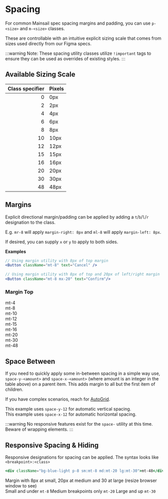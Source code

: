 # Spacing

For common Mainsail spec spacing margins and padding, you can use `p-<size>` and `m-<size>` classes.

These are controllable with an intuitive explicit sizing scale that comes from sizes used directly from our Figma specs.

:::warning
Note: These spacing utility classes utilize `!important` tags to ensure they can be used as overrides of existing styles.
:::

## Available Sizing Scale

| Class specifier | Pixels |
| --------------: | ------ |
|               0 | 0px    |
|               2 | 2px    |
|               4 | 4px    |
|               6 | 6px    |
|               8 | 8px    |
|              10 | 10px   |
|              12 | 12px   |
|              15 | 15px   |
|              16 | 16px   |
|              20 | 20px   |
|              30 | 30px   |
|              48 | 48px   |

## Margins

Explicit directional margin/padding can be applied by adding a `t`/`b`/`l`/`r` designation to the class.

E.g. `mr-8` will apply `margin-right: 8px` and `ml-8` will apply `margin-left: 8px`.

If desired, you can supply `x` or `y` to apply to both sides.

**Examples**

```jsx
// Using margin utility with 8px of top margin
<Button className="mt-8" text="Cancel" />

// Using margin utility with 8px of top and 20px of left/right margin
<Button className="mt-8 mx-20" text="Confirm"/>
```

<div>
    <div className="body-text">
        <h3>Margin Top</h3>
        <div className="bg-red-light">
            <div className="bg-neutral-1 p-4"></div>
            <div className="bg-blue-light p-8 mt-4">mt-4</div>
            <div className="bg-blue-light p-8 mt-8">mt-8</div>
            <div className="bg-blue-light p-8 mt-10">mt-10</div>
            <div className="bg-blue-light p-8 mt-12">mt-12</div>
            <div className="bg-blue-light p-8 mt-15">mt-15</div>
            <div className="bg-blue-light p-8 mt-16">mt-16</div>
            <div className="bg-blue-light p-8 mt-20">mt-20</div>
            <div className="bg-blue-light p-8 mt-30">mt-30</div>
            <div className="bg-blue-light p-8 mt-48">mt-48</div>
        </div>
    </div>
</div>

## Space Between

If you need to quickly apply some in-between spacing in a simple way use, `space-y-<amount>` and `space-x-<amount>` (where amount is an integer in the table above) on a parent item. This adds margin to all but the first item of children.

If you have complex scenarios, reach for [AutoGrid](./?path=/docs/layout-grid-autogrid--simple-grid).

<div className="space-y-20 mb-20">
    <span className="body-text mb-20">
        This example uses <code>space-y-12</code> for automatic vertical
        spacing.
    </span>
    <div className="space-y-12 bg-red-light">
        <div className="bg-blue-light p-8"></div>
        <div className="bg-blue-light p-8"></div>
        <div className="bg-blue-light p-8"></div>
    </div>
</div>
<div className="mb-20 space-y-20">
    <span className="body-text">
        This example uses <code>space-x-12</code> for automatic horizontal
        spacing.
    </span>
    <div className="space-x-12 bg-red-light flex">
        <div className="bg-blue-light flex-grow p-8"></div>
        <div className="bg-blue-light flex-grow p-8"></div>
        <div className="bg-blue-light flex-grow p-8"></div>
    </div>
</div>

:::warning
No responsive features exist for the `space-` utility at this time. Beware of wrapping elements.
:::

## Responsive Spacing & Hiding

Responsive designations for spacing can be applied. The syntax looks like `<breakpoint>:<class>`

```jsx
<div className="bg-blue-light p-8 sm:mt-8 md:mt-20 lg:mt-30">mt-48</div>
```

<div>
    <span className="m-0">
        Margin with 8px at small, 20px at medium and 30 at large (resize browser
        window to see)
    </span>
    <div className="body-text bg-red-light">
        <div className="bg-neutral-1 p-4"></div>
        <div className="bg-blue-light p-20 sm:mt-8 md:mt-20 lg:mt-30">
            <span className="md:hidden lg:hidden">
                Small and under <code>mt-8</code>
            </span>
            <span className="sm:hidden lg:hidden">
                Medium breakpoints only <code>mt-20</code>
            </span>
            <span className="md:hidden sm:hidden">
                Large and up <code>mt-30</code>
            </span>
        </div>
    </div>
</div>
